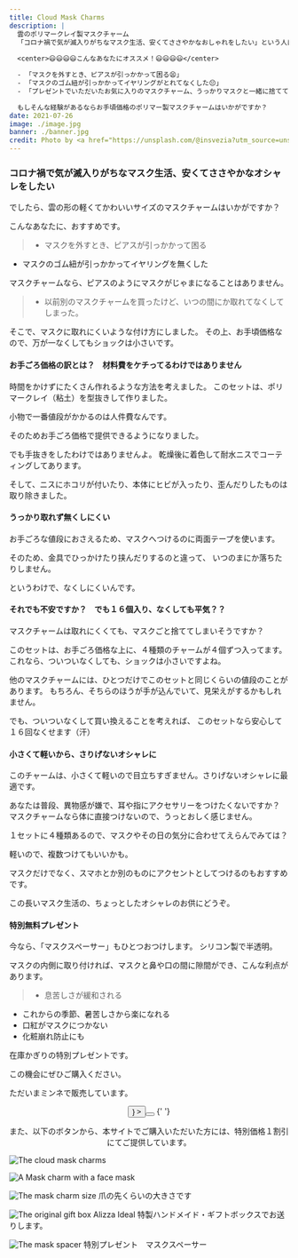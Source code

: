 ```yaml
---
title: Cloud Mask Charms
description: |
  雲のポリマークレイ製マスクチャーム
  「コロナ禍で気が滅入りがちなマスク生活、安くてささやかなおしゃれをしたい」という人は、もういませんか？
  
  <center>😃😃😃😃こんなあなたにオススメ！😃😃😃😃</center>

  - 「マスクを外すとき、ピアスが引っかかって困る😫」
  - 「マスクのゴム紐が引っかかってイヤリングがとれてなくした😔」
  - 「プレゼントでいただいたお気に入りのマスクチャーム、うっかりマスクと一緒に捨ててしまった🥲」

  もしそんな経験があるならお手頃価格のポリマー製マスクチャームはいかがですか？
date: 2021-07-26
image: ./image.jpg
banner: ./banner.jpg
credit: Photo by <a href="https://unsplash.com/@insvezia?utm_source=unsplash&utm_medium=referral&utm_content=creditCopyText">Sofia</a> on <a href="https://unsplash.com/s/photos/cloudy-sky?utm_source=unsplash&utm_medium=referral&utm_content=creditCopyText">Unsplash</a>
---
```

<div className="text-xs text-right"></div>

### コロナ禍で気が滅入りがちなマスク生活、安くてささやかなオシャレをしたい

でしたら、雲の形の軽くてかわいいサイズのマスクチャームはいかがですか？

こんなあなたに、おすすめです。

> * マスクを外すとき、ピアスが引っかかって困る
* マスクのゴム紐が引っかかってイヤリングを無くした

マスクチャームなら、ピアスのようにマスクがじゃまになることはありません。

> - 以前別のマスクチャームを買ったけど、いつの間にか取れてなくしてしまった。

そこで、マスクに取れにくいような付け方にしました。
その上、お手頃価格なので、万が一なくしてもショックは小さいです。


#### お手ごろ価格の訳とは？　材料費をケチってるわけではありません

時間をかけずにたくさん作れるような方法を考えました。
このセットは、ポリマークレイ（粘土）を型抜きして作りました。

小物で一番値段がかかるのは人件費なんです。

そのためお手ごろ価格で提供できるようになりました。

でも手抜きをしたわけではありませんよ。
乾燥後に着色して耐水ニスでコーティングしてあります。

そして、ニスにホコリが付いたり、本体にヒビが入ったり、歪んだりしたものは取り除きました。

#### うっかり取れず無くしにくい

お手ごろな値段におさえるため、マスクへつけるのに両面テープを使います。

そのため、金具でひっかけたり挟んだりするのと違って、
いつのまにか落ちたりしません。

というわけで、なくしにくいんです。

#### それでも不安ですか？　でも１６個入り、なくしても平気？？

マスクチャームは取れにくくても、マスクごと捨ててしまいそうですか？

このセットは、お手ごろ価格な上に、４種類のチャームが４個ずつ入ってます。
これなら、ついついなくしても、ショックは小さいですよね。

他のマスクチャームには、ひとつだけでこのセットと同じくらいの値段のことがあります。
もちろん、そちらのほうが手が込んでいて、見栄えがするかもしれません。

でも、ついついなくして買い換えることを考えれば、
このセットなら安心して１６回なくせます（汗）

#### 小さくて軽いから、さりげないオシャレに

このチャームは、小さくて軽いので目立ちすぎません。さりげないオシャレに最適です。

あなたは普段、異物感が嫌で、耳や指にアクセサリーをつけたくないですか？
マスクチャームなら体に直接つけないので、うっとおしく感じません。

１セットに４種類あるので、マスクやその日の気分に合わせてえらんでみては？

軽いので、複数つけてもいいかも。

マスクだけでなく、スマホとか別のものにアクセントとしてつけるのもおすすめです。

この長いマスク生活の、ちょっとしたオシャレのお供にどうぞ。


#### 特別無料プレゼント

今なら、「マスクスペーサー」もひとつおつけします。
シリコン製で半透明。

マスクの内側に取り付ければ、マスクと鼻や口の間に隙間ができ、こんな利点があります。

> * 息苦しさが緩和される
* これからの季節、暑苦しさから楽になれる
* 口紅がマスクにつかない
* 化粧崩れ防止にも

在庫かぎりの特別プレゼントです。

この機会にぜひご購入ください。

ただいまミンネで販売しています。

<center>
    <Button type="button"
		label={`ミンネでマスクチャームを見る`}
		title={"ミンネで見てみる"}
		iconRight={<ArrowRight />} >
		<Button
			type="link"
			to="https://minne.com/items/23850986"
		/>
    </Button>
    {' '}
	<p>また、以下のボタンから、本サイトでご購入いただいた方には、特別価格１割引にてご提供しています。</p>
	<ItemProduct skuid='price_1J7dSxFI0fllSO6vKLR56jTD' />
</center>

<Row>
<Col className="max-w-sm">

![The cloud mask charms](./b1.jpg)

</Col>
<Col className="max-w-sm">

![A Mask charm with a face mask](./b2.jpg)

</Col>

<Col className="max-w-sm">

![The mask charm size](./l1.jpg)
爪の先くらいの大きさです

</Col>
</Row>

<Row>
<Col className="max-w-sm">

![The original gift box](./l2.jpg)
Alizza Ideal 特製ハンドメイド・ギフトボックスでお送りします。

</Col>

<Col className="max-w-sm">

![The mask spacer](./l3.jpg)
特別プレゼント　マスクスペーサー

</Col>
</Row>
